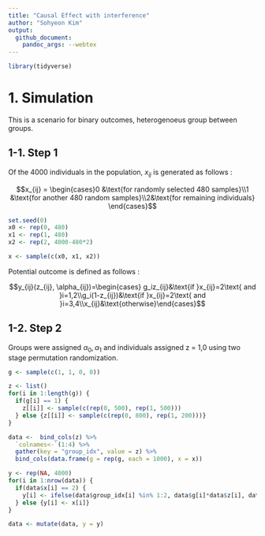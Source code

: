 ```yaml
---
title: "Causal Effect with interference"
author: "Sohyeon Kim"
output: 
  github_document:
    pandoc_args: --webtex
---
```



```r
library(tidyverse)
```


# 1. Simulation

This is a scenario for binary outcomes, heterogenoeus group between groups. 

## 1-1. Step 1 

Of the 4000 individuals in the population, $x_{ij}$ is generated as follows :

$$x_{ij} = \begin{cases}0 &\text{for randomly selected 480 samples}\\1 &\text{for another 480 random samples}\\2&\text{for remaining individuals} \end{cases}$$


```r
set.seed(0)
x0 <- rep(0, 480)
x1 <- rep(1, 480)
x2 <- rep(2, 4000-480*2)

x <- sample(c(x0, x1, x2))
```



Potential outcome is defined as follows : 

$$y_{ij}(z_{ij}, \alpha_{ij})=\begin{cases} g_iz_{ij}&\text{if }x_{ij}=2\text{ and }i=1,2\\g_i(1-z_{ij})&\text{if }x_{ij}=2\text{ and }i=3,4\\x_{ij}&\text{otherwise}\end{cases}$$

## 1-2. Step 2

Groups were assigned $\alpha_0, \alpha_1$ and individuals assigned z = 1,0 using two stage permutation randomization. 

```r
g <- sample(c(1, 1, 0, 0))

z <- list()
for(i in 1:length(g)) {
  if(g[i] == 1) {
    z[[i]] <- sample(c(rep(0, 500), rep(1, 500)))
  } else {z[[i]] <- sample(c(rep(0, 800), rep(1, 200)))}
}

data <-  bind_cols(z) %>%
  `colnames<-`(1:4) %>%
  gather(key = "group_idx", value = z) %>%
  bind_cols(data.frame(g = rep(g, each = 1000), x = x))

y <- rep(NA, 4000)
for(i in 1:nrow(data)) {
  if(data$x[i] == 2) {
    y[i] <- ifelse(data$group_idx[i] %in% 1:2, data$g[i]*data$z[i], data$g[i]*(1-data$z[i]))
  } else {y[i] <- x[i]}
}

data <- mutate(data, y = y)
```






